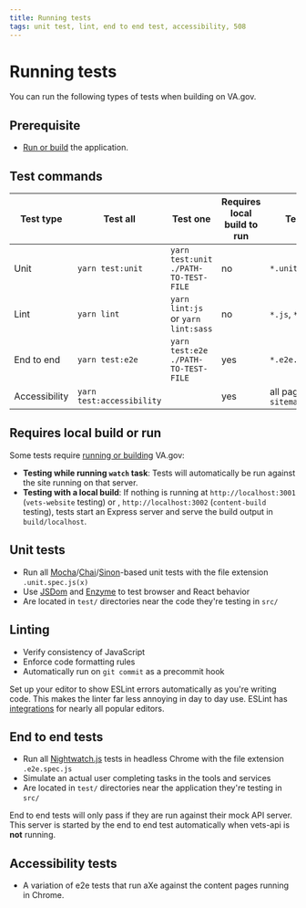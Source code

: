 ```yaml
---
title: Running tests
tags: unit test, lint, end to end test, accessibility, 508
---
```


# Running tests

You can run the following types of tests when building on VA.gov.

## Prerequisite

- [Run or build](/getting-started/common-tasks/run-build) the application.

## Test commands

| Test type | Test all | Test one | Requires local build to run| Test target | Modules used |
| --- | --- | --- | --- | --- | --- |
| Unit | `yarn test:unit` | `yarn test:unit ./PATH-TO-TEST-FILE` | no | `*.unit.spec.js(x)` | [Mocha](https://mochajs.org/), [Chai](http://chaijs.com/), [Sinon](https://sinonjs.org/), [JSDom](https://github.com/jsdom/jsdom), [Enzyme](https://airbnb.io/enzyme/) |
| Lint | `yarn lint` | `yarn lint:js` or `yarn lint:sass` | no | `*.js`, `*.scss` | [ESLint](https://eslint.org/), [Prettier](https://prettier.io/), [sass-lint](https://github.com/sasstools/sass-lint) |
| End to end | `yarn test:e2e` | `yarn test:e2e ./PATH-TO-TEST-FILE` | yes | `*.e2e.spec.js` | [Nightwatch.js](http://nightwatchjs.org/) |
 | Accessibility | `yarn test:accessibility` | | yes | all pages in `sitemap.xml` | [Nightwatch.js](http://nightwatchjs.org/) |

## Requires local build or run

Some tests require [running or building](/getting-started/common-tasks/run-build) VA.gov:
- **Testing while running `watch` task**: Tests will automatically be run against the site running on that server.
- **Testing with a local build**: If nothing is running at `http://localhost:3001` (`vets-website` testing) or , `http://localhost:3002` (`content-build` testing), tests start an Express server and serve the build output in `build/localhost`.

## Unit tests

- Run all [Mocha](https://mochajs.org/)/[Chai](http://chaijs.com/)/[Sinon](https://sinonjs.org/)-based unit tests with the file extension `.unit.spec.js(x)`
- Use [JSDom](https://github.com/jsdom/jsdom) and [Enzyme](https://airbnb.io/enzyme/) to test browser and React behavior
- Are located in `test/` directories near the code they're testing in `src/`

## Linting

- Verify consistency of JavaScript
- Enforce code formatting rules
- Automatically run on `git commit` as a precommit hook

Set up your editor to show ESLint errors automatically as you're writing code. This makes the linter far less annoying in day to day use. ESLint has [integrations](https://eslint.org/docs/user-guide/integrations) for nearly all popular editors.

## End to end tests

- Run all [Nightwatch.js](http://nightwatchjs.org/) tests in headless Chrome with the file extension `.e2e.spec.js`
- Simulate an actual user completing tasks in the tools and services
- Are located in `test/` directories near the application they're testing in `src/`

End to end tests will only pass if they are run against their mock API server. This server is started by the end to end test automatically when vets-api is **not** running.

## Accessibility tests

- A variation of e2e tests that run aXe against the content pages running in Chrome.
